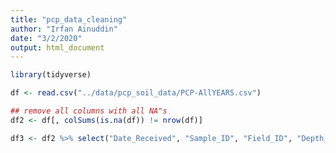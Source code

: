 ```yaml
---
title: "pcp_data_cleaning"
author: "Irfan Ainuddin"
date: "3/2/2020"
output: html_document
---
```

```r
library(tidyverse)
```

```r
df <- read.csv("../data/pcp_soil_data/PCP-AllYEARS.csv")
```

```r
## remove all columns with all NA"s
df2 <- df[, colSums(is.na(df)) != nrow(df)]
```

```r
df3 <- df2 %>% select("Date_Received", "Sample_ID", "Field_ID", "Depth_1", "Soil_pH", "Buffer_pH", "Excess_Lime", "Soluble_Salts", "OM_pct", "NO3_D1_ppm", "NO3_D1_lbs_A", "NO3_Total_lbs_A", "NO3_Total_Depth", "Bicarb_P_ppm", "SO4_ppm", "ExchK_ppm", "ExchCa_ppm", "ExchMg_ppm", "ExchNa_ppm", "Zn_ppm", "Fe_ppm", "Mn_ppm", 'Cu_ppm', "Boron_ppm", "CEC_me_100g", "Base_Sat_pct", "H_Sat_pct", "Ca_Sat_pct", "Mg_Sat_pct", "K_Sat_pct", "Na_Sat_pct", "SOL_Ca_me_L", "SOL_Mg_me_L", "SOL_Na_me_L", "SAR", "ESP", "Gypsum_T_A", "NH4_D1_ppm", "NH4_D1_lbs_A", "Total_Nitrogen_pct", "xCrop_Name", "xCrop_Yield_Unit", "xRec_N_lbs_A", "xRec_P2O5_lbs_A", "xRec_K2O_lbs_A", "xRec_S_lbs_A", "xRec_Zn_lbs_A", "xRec_MgO_lbs_A", "xRec_Fe_lbs_A", "xRec_Mn_lbs_A", "xRec_Cu_lbs_A", "xRec_B_lbs_A")
```

```r

```

